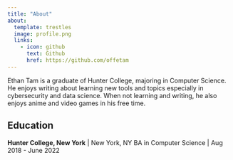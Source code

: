 ```yaml
---
title: "About"
about:
  template: trestles
  image: profile.png
  links:
    - icon: github
      text: Github
      href: https://github.com/offetam
---
```


Ethan Tam is a graduate of Hunter College, majoring in Computer Science. He enjoys writing about learning new tools and topics especially in cybersecurity and data science. When not learning and writing, he also enjoys anime and video games in his free time. 

## Education
**Hunter College, New York** | New York, NY 
BA in Computer Science | Aug 2018 - June 2022
